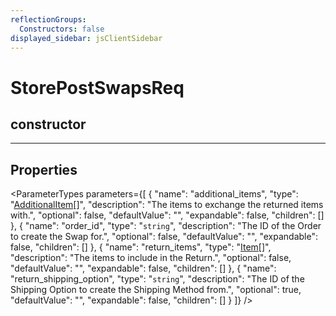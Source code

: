 ```yaml
---
reflectionGroups:
  Constructors: false
displayed_sidebar: jsClientSidebar
---
```



# StorePostSwapsReq

## constructor

___

## Properties

<ParameterTypes parameters={[
  {
    "name": "additional_items",
    "type": "[AdditionalItem](js_client.internal.AdditionalItem.mdx)[]",
    "description": "The items to exchange the returned items with.",
    "optional": false,
    "defaultValue": "",
    "expandable": false,
    "children": []
  },
  {
    "name": "order_id",
    "type": "`string`",
    "description": "The ID of the Order to create the Swap for.",
    "optional": false,
    "defaultValue": "",
    "expandable": false,
    "children": []
  },
  {
    "name": "return_items",
    "type": "[Item](js_client.internal.Item-2.mdx)[]",
    "description": "The items to include in the Return.",
    "optional": false,
    "defaultValue": "",
    "expandable": false,
    "children": []
  },
  {
    "name": "return_shipping_option",
    "type": "`string`",
    "description": "The ID of the Shipping Option to create the Shipping Method from.",
    "optional": true,
    "defaultValue": "",
    "expandable": false,
    "children": []
  }
]} />
